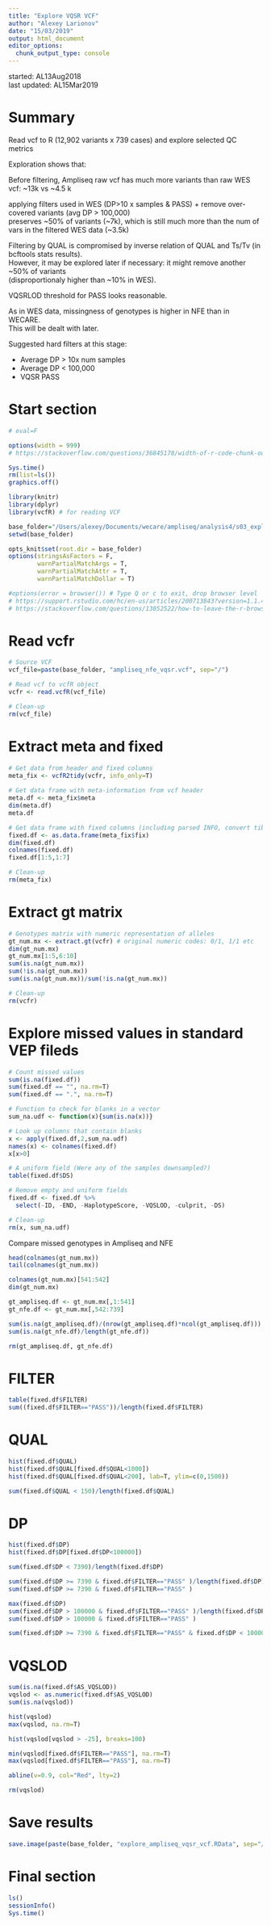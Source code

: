 ```yaml
---
title: "Explore VQSR VCF"
author: "Alexey Larionov"
date: "15/03/2019"
output: html_document
editor_options: 
  chunk_output_type: console
---
```


started: AL13Aug2018  
last updated: AL15Mar2019  

# Summary  

Read vcf to R (12,902 variants x 739 cases) and explore selected QC metrics    

Exploration shows that:

Before filtering, Ampliseq raw vcf has much more variants than raw WES vcf: ~13k vs ~4.5 k  

applying filters used in WES (DP>10 x samples & PASS) + remove over-covered variants (avg DP > 100,000)    
preserves ~50% of variants (~7k), which is still much more than the num of vars in the filtered WES data (~3.5k)  

Filtering by QUAL is compromised by inverse relation of QUAL and Ts/Tv (in bcftools stats results).  
However, it may be explored later if necessary: it might remove another ~50% of variants  
(disproportionaly higher than ~10% in WES).  

VQSRLOD threshold for PASS looks reasonable.  

As in WES data, missingness of genotypes is higher in NFE than in WECARE.  
This will be dealt with later.  

Suggested hard filters at this stage:  

- Average DP > 10x num samples  
- Average DP < 100,000  
- VQSR PASS  

# Start section

<style>
pre {
  overflow-x: auto;
}
pre code {
  word-wrap: normal;
  white-space: pre;
}
</style>

```r

# eval=F

options(width = 999)
# https://stackoverflow.com/questions/36845178/width-of-r-code-chunk-output-in-rmarkdown-files-knitr-ed-to-html

```

```r

Sys.time()
rm(list=ls())
graphics.off()

library(knitr)
library(dplyr)
library(vcfR) # for reading VCF

base_folder="/Users/alexey/Documents/wecare/ampliseq/analysis4/s03_explore_vqsr_vcf"
setwd(base_folder)

opts_knit$set(root.dir = base_folder)
options(stringsAsFactors = F,
        warnPartialMatchArgs = T, 
        warnPartialMatchAttr = T, 
        warnPartialMatchDollar = T)

#options(error = browser()) # Type Q or c to exit, drop browser level
# https://support.rstudio.com/hc/en-us/articles/200713843?version=1.1.456&mode=desktop
# https://stackoverflow.com/questions/13052522/how-to-leave-the-r-browser-mode-in-the-console-window/13052588 

```

# Read vcfr  

```r

# Source VCF
vcf_file=paste(base_folder, "ampliseq_nfe_vqsr.vcf", sep="/")

# Read vcf to vcfR object
vcfr <- read.vcfR(vcf_file)

# Clean-up
rm(vcf_file)

```

# Extract meta and fixed

```r

# Get data from header and fixed columns
meta_fix <- vcfR2tidy(vcfr, info_only=T)
    
# Get data frame with meta-information from vcf header
meta.df <- meta_fix$meta
dim(meta.df)
meta.df

# Get data frame with fixed columns (including parsed INFO, convert tibble to data-frame)
fixed.df <- as.data.frame(meta_fix$fix)
dim(fixed.df)
colnames(fixed.df)
fixed.df[1:5,1:7]

# Clean-up
rm(meta_fix)

```

# Extract gt matrix

```r

# Genotypes matrix with numeric representation of alleles
gt_num.mx <- extract.gt(vcfr) # original numeric codes: 0/1, 1/1 etc
dim(gt_num.mx)
gt_num.mx[1:5,6:10]
sum(is.na(gt_num.mx))
sum(!is.na(gt_num.mx))
sum(is.na(gt_num.mx))/sum(!is.na(gt_num.mx))

# Clean-up
rm(vcfr)

```

# Explore missed values in standard VEP fileds

```r

# Count missed values
sum(is.na(fixed.df))
sum(fixed.df == "", na.rm=T)
sum(fixed.df == ".", na.rm=T)

# Function to check for blanks in a vector
sum_na.udf <- function(x){sum(is.na(x))}

# Look up columns that contain blanks
x <- apply(fixed.df,2,sum_na.udf)
names(x) <- colnames(fixed.df)
x[x>0]

# A uniform field (Were any of the samples downsampled?)
table(fixed.df$DS)

# Remove empty and uniform fields
fixed.df <- fixed.df %>% 
  select(-ID, -END, -HaplotypeScore, -VQSLOD, -culprit, -DS)

# Clean-up
rm(x, sum_na.udf)

```

Compare missed genotypes in Ampliseq and NFE

```r

head(colnames(gt_num.mx))
tail(colnames(gt_num.mx))

colnames(gt_num.mx)[541:542]
dim(gt_num.mx)

gt_ampliseq.df <- gt_num.mx[,1:541]
gt_nfe.df <- gt_num.mx[,542:739]

sum(is.na(gt_ampliseq.df)/(nrow(gt_ampliseq.df)*ncol(gt_ampliseq.df))) # length(gt_ampliseq.df) could be used
sum(is.na(gt_nfe.df)/length(gt_nfe.df))

rm(gt_ampliseq.df, gt_nfe.df)

```

# FILTER

```r

table(fixed.df$FILTER)
sum((fixed.df$FILTER=="PASS"))/length(fixed.df$FILTER)

```

# QUAL

```r

hist(fixed.df$QUAL)
hist(fixed.df$QUAL[fixed.df$QUAL<1000])
hist(fixed.df$QUAL[fixed.df$QUAL<200], lab=T, ylim=c(0,1500))

sum(fixed.df$QUAL < 150)/length(fixed.df$QUAL)

```

# DP

```r

hist(fixed.df$DP)
hist(fixed.df$DP[fixed.df$DP<100000])

sum(fixed.df$DP < 7390)/length(fixed.df$DP)

sum(fixed.df$DP >= 7390 & fixed.df$FILTER=="PASS" )/length(fixed.df$DP)
sum(fixed.df$DP >= 7390 & fixed.df$FILTER=="PASS" )

max(fixed.df$DP)
sum(fixed.df$DP > 100000 & fixed.df$FILTER=="PASS" )/length(fixed.df$DP)
sum(fixed.df$DP > 100000 & fixed.df$FILTER=="PASS" )

sum(fixed.df$DP >= 7390 & fixed.df$FILTER=="PASS" & fixed.df$DP < 100000)

```

# VQSLOD

```r

sum(is.na(fixed.df$AS_VQSLOD))
vqslod <- as.numeric(fixed.df$AS_VQSLOD)
sum(is.na(vqslod))

hist(vqslod)
max(vqslod, na.rm=T)

hist(vqslod[vqslod > -25], breaks=100)

min(vqslod[fixed.df$FILTER=="PASS"], na.rm=T)
max(vqslod[fixed.df$FILTER=="PASS"], na.rm=T)

abline(v=0.9, col="Red", lty=2)

rm(vqslod)

```

# Save results

```r

save.image(paste(base_folder, "explore_ampliseq_vqsr_vcf.RData", sep="/"))

```

# Final section

```r

ls()
sessionInfo()
Sys.time()

```

